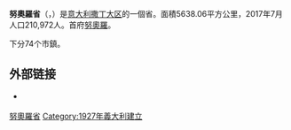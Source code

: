 {{Infobox_ProvinceIT |
  fullname              = |
  name                  = Nuoro|
  image_map             = Nuoro in Italy (as of 2016).svg |
  region                = [[撒丁岛|撒丁大区]] |
  capital               = [[努奥罗|努奥罗]] |
  commune               = 74 |
  area                  = 5638.06 |
  population_as_of      = 2017年 |
  population            = 210,972 |
  populationdensity     = 37 |
  vehicle               = NU |
  postal_code           = 08010-08040, 08042-08049, 08100 |
  telephone_prefix      = 070, 079, 0484, 0782, 0784, 0785 |
  ISTAT                 = 091 |
  president             = Costantino Tidu |
  coatofarms            = |
}}
'''努奧羅省'''（{{lang-it|Provincia di Nuoro}}，{{lang-sc|Provìntzia de Nùgoro}}）是[[意大利|意大利]][[撒丁岛|撒丁大区]]的一個省。面積5638.06平方公里，2017年7月人口210,972人。首府[[努奧羅|努奧羅]]。

下分74个市鎮。

==外部链接==
* {{Official site|https://www.provincia.nuoro.it/}} {{it}}

{{Sardinia}}
{{努奧羅省市鎮}}
{{Authority control}}

[[Category:努奧羅省|]]
[[Category:1927年義大利建立|Category:1927年義大利建立]]